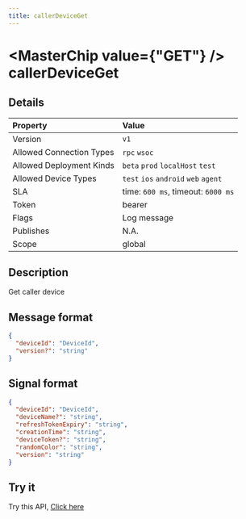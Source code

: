 ```yaml
---
title: callerDeviceGet
---
```



# <MasterChip value={"GET"} /> callerDeviceGet

## Details

| Property | Value | 
| :--- | :--- | 
| Version | `v1` |
| Allowed Connection Types | `rpc` `wsoc`  |
| Allowed Deployment Kinds | `beta` `prod` `localHost` `test`  |
| Allowed Device Types | `test` `ios` `android` `web` `agent`  |
| SLA | time: `600 ms`, timeout: `6000 ms` |
| Token | bearer |
| Flags | Log message |
| Publishes | N.A. |
| Scope | global |


## Description

Get caller device

## Message format

```json copy
{
  "deviceId": "DeviceId",
  "version?": "string"
}
```

## Signal format

```json copy
{
  "deviceId": "DeviceId",
  "deviceName?": "string",
  "refreshTokenExpiry": "string",
  "creationTime": "string",
  "deviceToken?": "string",
  "randomColor": "string",
  "version": "string"
}
```

## Try it

Try this API, [Click here](https://web.neome.ai/api?path=core_user_callerDeviceGet)

